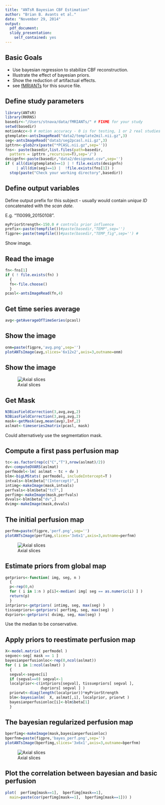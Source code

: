 ```yaml
---
title: "ANTsR Bayesian CBF Estimation"
author: "Brian B. Avants et al."
date: "November 29, 2014"
output:
  pdf_document:
  slidy_presentation:
    self_contained: yes
---
```


## Basic Goals

- Use bayesian regression to stabilize CBF reconstruction.
- Illustrate the effect of bayesian priors.
- Show the reduction of artifactual effects.
- see [fMRIANTs](https://github.com/stnava/fMRIANTs) for this source file.

## Define study parameters

```r
library(ANTsR)
library(RKRNS)
basedir<-"/Users/stnava/data/fMRIANTs/" # FIXME for your study
setwd(basedir)
motionAcc<-0 # motion accuracy - 0 is for testing, 1 or 2 real studies
gtemplate<-antsImageRead("data2/template2mil.nii.gz",3)
seg<-antsImageRead("data3/seg2pcasl.nii.gz",3)
ipttrn<-glob2rx(paste("*PCASL.nii.gz",sep=''))
fns<- paste(basedir,list.files(path=basedir,
  pattern = ipttrn ,recursive=T),sep='/')
designfn<-paste(basedir,"data2/designmat.csv",sep='')
if ( all(dim(gtemplate)==1) | ! file.exists(designfn)
     | all(dim(seg)==1) |  !file.exists(fns[1]) )
  stop(paste("Check your working directory",basedir))
```

## Define output variables

Define output prefix for this subject - usually would contain _unique ID_ concatenated with the _scan date_.

E.g. "110099_20150108".

```r
myPriorStrength<-150.0 # controls prior influence
prefix<-paste(tempfile())#paste(basedir,"TEMP",sep='') 
figpre<-paste(tempfile())#paste(basedir,"TEMP_fig",sep='') # 
```

Show image.

## Read the image 

```r
fn<-fns[1]
if ( ! file.exists(fn) )
  {
  fn<-file.choose()
  }
pcasl<-antsImageRead(fn,4)
```


## Get time series average 

```r
avg<-getAverageOfTimeSeries(pcasl)
```

## Show the image 

```r
onm=paste(figpre,'avg.png',sep='')
plotANTsImage(avg,slices='6x12x2',axis=3,outname=onm)
```

## Show the image 

![Axial slices](`r onm`)


## Get Mask

```r
N3BiasFieldCorrection(3,avg,avg,2)
N3BiasFieldCorrection(3,avg,avg,2)
mask<-getMask(avg,mean(avg),Inf,2)
aslmat<-timeseries2matrix(pcasl, mask)
```

Could alternatively use the segmentation mask.

## Compute a first pass perfusion map

```r
tc<-as.factor(rep(c("C","T"),nrow(aslmat)/2))
dv<-computeDVARS(aslmat)
perfmodel<-lm( aslmat ~ tc + dv )
blm<-bigLMStats( perfmodel, includeIntercept=T )
intvals<-blm$beta["(Intercept)",]
intimg<-makeImage(mask,intvals)
perfvals<-blm$beta["tcT",]
perfimg<-makeImage(mask,perfvals)
dvvals<-blm$beta["dv",]
dvimg<-makeImage(mask,dvvals)
```

## The initial perfusion map 

```r
perfnm=paste(figpre,'perf.png',sep='')
plotANTsImage(perfimg,slices='3x6x1',axis=3,outname=perfnm)
```
![Axial slices](`r perfnm`)

## Estimate priors from global map
```r
getpriors<-function( img, seg, n )
  {
  p<-rep(0,n)
  for ( i in 1:n ) p[i]<-median( img[ seg == as.numeric(i) ] )
  return(p)
  }
intpriors<-getpriors( intimg, seg, max(seg) )
tissuepriors<-getpriors( perfimg, seg, max(seg) )
dvpriors<-getpriors( dvimg, seg, max(seg) )
```
Use the median to be conservative.

## Apply priors to reestimate perfusion map
```r
X<-model.matrix( perfmodel )
segvec<-seg[ mask == 1 ]
bayesianperfusionloc<-rep(0,ncol(aslmat))
for ( i in 1:ncol(aslmat) )
  {
  segval<-segvec[i]
  if (segval==0) segval<-1
  localprior<-c(intpriors[segval], tissuepriors[ segval ], 
                dvpriors[ segval ] )
  priorwt<-diag(length(localprior))*myPriorStrength
  blm<-bayesianlm(  X, aslmat[,i], localprior, priorwt )
  bayesianperfusionloc[i]<-blm$beta[1]
  }
```


## The bayesian regularized perfusion map 

```r
bperfimg<-makeImage(mask,bayesianperfusionloc)
bperfnm=paste(figpre,'bayes_perf.png',sep='')
plotANTsImage(bperfimg,slices='3x6x1',axis=3,outname=bperfnm)
```
![Axial slices](`r bperfnm`)

## Plot the correlation between bayesian and basic perfusion

```r
plot(  perfimg[mask==1],  bperfimg[mask==1], 
  main=paste(cor(perfimg[mask==1],  bperfimg[mask==1])) )
```
